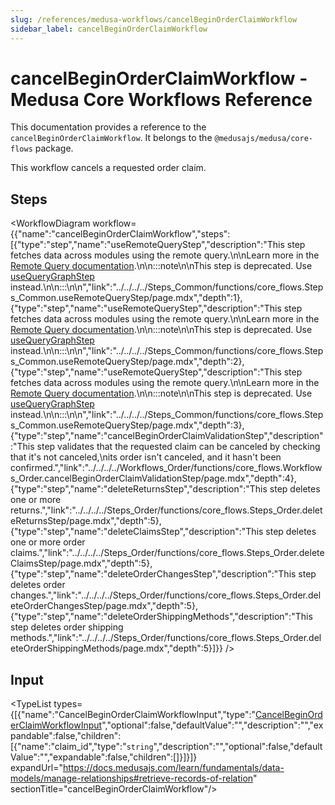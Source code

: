 ```yaml
---
slug: /references/medusa-workflows/cancelBeginOrderClaimWorkflow
sidebar_label: cancelBeginOrderClaimWorkflow
---
```



# cancelBeginOrderClaimWorkflow - Medusa Core Workflows Reference

This documentation provides a reference to the `cancelBeginOrderClaimWorkflow`. It belongs to the `@medusajs/medusa/core-flows` package.

This workflow cancels a requested order claim.

## Steps

<WorkflowDiagram workflow={{"name":"cancelBeginOrderClaimWorkflow","steps":[{"type":"step","name":"useRemoteQueryStep","description":"This step fetches data across modules using the remote query.\n\nLearn more in the [Remote Query documentation](https://docs.medusajs.com/learn/fundamentals/module-links/query).\n\n:::note\n\nThis step is deprecated. Use [useQueryGraphStep](../../../../functions/core_flows.useQueryGraphStep/page.mdx) instead.\n\n:::\n\n","link":"../../../../Steps_Common/functions/core_flows.Steps_Common.useRemoteQueryStep/page.mdx","depth":1},{"type":"step","name":"useRemoteQueryStep","description":"This step fetches data across modules using the remote query.\n\nLearn more in the [Remote Query documentation](https://docs.medusajs.com/learn/fundamentals/module-links/query).\n\n:::note\n\nThis step is deprecated. Use [useQueryGraphStep](../../../../functions/core_flows.useQueryGraphStep/page.mdx) instead.\n\n:::\n\n","link":"../../../../Steps_Common/functions/core_flows.Steps_Common.useRemoteQueryStep/page.mdx","depth":2},{"type":"step","name":"useRemoteQueryStep","description":"This step fetches data across modules using the remote query.\n\nLearn more in the [Remote Query documentation](https://docs.medusajs.com/learn/fundamentals/module-links/query).\n\n:::note\n\nThis step is deprecated. Use [useQueryGraphStep](../../../../functions/core_flows.useQueryGraphStep/page.mdx) instead.\n\n:::\n\n","link":"../../../../Steps_Common/functions/core_flows.Steps_Common.useRemoteQueryStep/page.mdx","depth":3},{"type":"step","name":"cancelBeginOrderClaimValidationStep","description":"This step validates that the requested claim can be canceled by checking that it's not canceled,\nits order isn't canceled, and it hasn't been confirmed.","link":"../../../../Workflows_Order/functions/core_flows.Workflows_Order.cancelBeginOrderClaimValidationStep/page.mdx","depth":4},{"type":"step","name":"deleteReturnsStep","description":"This step deletes one or more returns.","link":"../../../../Steps_Order/functions/core_flows.Steps_Order.deleteReturnsStep/page.mdx","depth":5},{"type":"step","name":"deleteClaimsStep","description":"This step deletes one or more order claims.","link":"../../../../Steps_Order/functions/core_flows.Steps_Order.deleteClaimsStep/page.mdx","depth":5},{"type":"step","name":"deleteOrderChangesStep","description":"This step deletes order changes.","link":"../../../../Steps_Order/functions/core_flows.Steps_Order.deleteOrderChangesStep/page.mdx","depth":5},{"type":"step","name":"deleteOrderShippingMethods","description":"This step deletes order shipping methods.","link":"../../../../Steps_Order/functions/core_flows.Steps_Order.deleteOrderShippingMethods/page.mdx","depth":5}]}} />

## Input

<TypeList types={[{"name":"CancelBeginOrderClaimWorkflowInput","type":"[CancelBeginOrderClaimWorkflowInput](../../../../types/core_flows.CancelBeginOrderClaimWorkflowInput/page.mdx)","optional":false,"defaultValue":"","description":"","expandable":false,"children":[{"name":"claim_id","type":"`string`","description":"","optional":false,"defaultValue":"","expandable":false,"children":[]}]}]} expandUrl="https://docs.medusajs.com/learn/fundamentals/data-models/manage-relationships#retrieve-records-of-relation" sectionTitle="cancelBeginOrderClaimWorkflow"/>
